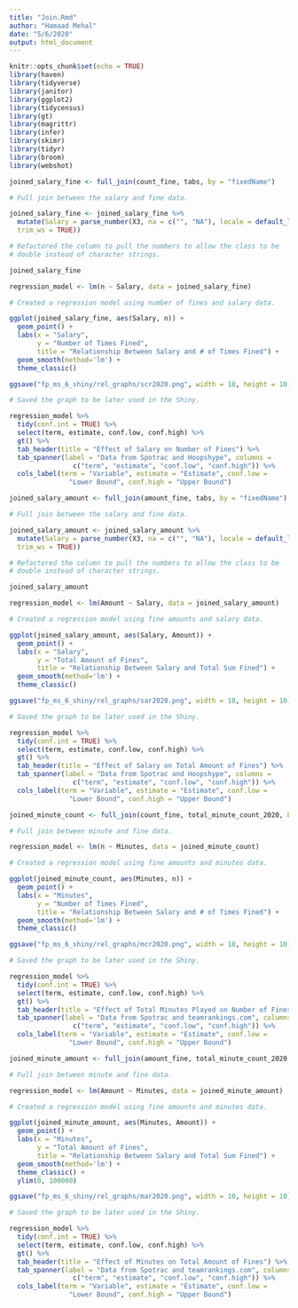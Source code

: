 ```yaml
---
title: "Join.Rmd"
author: "Hamaad Mehal"
date: "5/6/2020"
output: html_document
---
```


```r
knitr::opts_chunk$set(echo = TRUE)
library(haven)
library(tidyverse)
library(janitor)
library(ggplot2)
library(tidycensus)
library(gt)
library(magrittr)
library(infer)
library(skimr)
library(tidyr)
library(broom)
library(webshot)
```

```r
joined_salary_fine <- full_join(count_fine, tabs, by = "fixedName")

# Full join between the salary and fine data.

joined_salary_fine <- joined_salary_fine %>%
  mutate(Salary = parse_number(X3, na = c("", "NA"), locale = default_locale(),
  trim_ws = TRUE)) 

# Refactored the column to pull the numbers to allow the class to be 
# double instead of character strings.

joined_salary_fine

regression_model <- lm(n ~ Salary, data = joined_salary_fine) 

# Created a regression model using number of fines and salary data.

ggplot(joined_salary_fine, aes(Salary, n)) +
  geom_point() +
  labs(x = "Salary",
       y = "Number of Times Fined",
       title = "Relationship Between Salary and # of Times Fined") +
  geom_smooth(method='lm') +
  theme_classic()

ggsave("fp_ms_6_shiny/rel_graphs/scr2020.png", width = 10, height = 10)

# Saved the graph to be later used in the Shiny.

regression_model %>%
  tidy(conf.int = TRUE) %>%
  select(term, estimate, conf.low, conf.high) %>%
  gt() %>%
  tab_header(title = "Effect of Salary on Number of Fines") %>%
  tab_spanner(label = "Data from Spotrac and Hoopshype", columns = 
                c("term", "estimate", "conf.low", "conf.high")) %>%
  cols_label(term = "Variable", estimate = "Estimate", conf.low =
               "Lower Bound", conf.high = "Upper Bound") 
```


```r
joined_salary_amount <- full_join(amount_fine, tabs, by = "fixedName")

# Full join between the salary and fine data.

joined_salary_amount <- joined_salary_amount %>%
  mutate(Salary = parse_number(X3, na = c("", "NA"), locale = default_locale(),
  trim_ws = TRUE))

# Refactored the column to pull the numbers to allow the class to be 
# double instead of character strings.

joined_salary_amount

regression_model <- lm(Amount ~ Salary, data = joined_salary_amount) 

# Created a regression model using fine amounts and salary data.

ggplot(joined_salary_amount, aes(Salary, Amount)) +
  geom_point() +
  labs(x = "Salary",
       y = "Total Amount of Fines",
       title = "Relationship Between Salary and Total Sum Fined") +
  geom_smooth(method='lm') +
  theme_classic()

ggsave("fp_ms_6_shiny/rel_graphs/sar2020.png", width = 10, height = 10)

# Saved the graph to be later used in the Shiny.

regression_model %>%
  tidy(conf.int = TRUE) %>%
  select(term, estimate, conf.low, conf.high) %>%
  gt() %>%
  tab_header(title = "Effect of Salary on Total Amount of Fines") %>%
  tab_spanner(label = "Data from Spotrac and Hoopshype", columns = 
                c("term", "estimate", "conf.low", "conf.high")) %>%
  cols_label(term = "Variable", estimate = "Estimate", conf.low =
               "Lower Bound", conf.high = "Upper Bound") 

```

```r
joined_minute_count <- full_join(count_fine, total_minute_count_2020, by = "fixedName")

# Full join between minute and fine data.

regression_model <- lm(n ~ Minutes, data = joined_minute_count) 

# Created a regression model using fine amounts and minutes data.

ggplot(joined_minute_count, aes(Minutes, n)) +
  geom_point() +
  labs(x = "Minutes",
       y = "Number of Times Fined",
       title = "Relationship Between Salary and # of Times Fined") +
  geom_smooth(method='lm') +
  theme_classic()

ggsave("fp_ms_6_shiny/rel_graphs/mcr2020.png", width = 10, height = 10)

# Saved the graph to be later used in the Shiny.

regression_model %>%
  tidy(conf.int = TRUE) %>%
  select(term, estimate, conf.low, conf.high) %>%
  gt() %>%
  tab_header(title = "Effect of Total Minutes Played on Number of Fines") %>%
  tab_spanner(label = "Data from Spotrac and teamrankings.com", columns = 
                c("term", "estimate", "conf.low", "conf.high")) %>%
  cols_label(term = "Variable", estimate = "Estimate", conf.low =
               "Lower Bound", conf.high = "Upper Bound") 
```

```r
joined_minute_amount <- full_join(amount_fine, total_minute_count_2020, by = "fixedName")

# Full join between minute and fine data.

regression_model <- lm(Amount ~ Minutes, data = joined_minute_amount) 

# Created a regression model using fine amounts and minutes data.

ggplot(joined_minute_amount, aes(Minutes, Amount)) +
  geom_point() +
  labs(x = "Minutes",
       y = "Total Amount of Fines",
       title = "Relationship Between Salary and Total Sum Fined") +
  geom_smooth(method='lm') +
  theme_classic() +
  ylim(0, 100000)

ggsave("fp_ms_6_shiny/rel_graphs/mar2020.png", width = 10, height = 10)

# Saved the graph to be later used in the Shiny.

regression_model %>%
  tidy(conf.int = TRUE) %>%
  select(term, estimate, conf.low, conf.high) %>%
  gt() %>%
  tab_header(title = "Effect of Minutes on Total Amount of Fines") %>%
  tab_spanner(label = "Data from Spotrac and teamrankings.com", columns = 
                c("term", "estimate", "conf.low", "conf.high")) %>%
  cols_label(term = "Variable", estimate = "Estimate", conf.low =
               "Lower Bound", conf.high = "Upper Bound") 
```